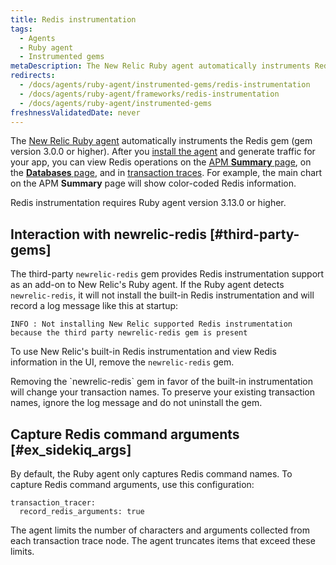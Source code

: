 ```yaml
---
title: Redis instrumentation
tags:
  - Agents
  - Ruby agent
  - Instrumented gems
metaDescription: The New Relic Ruby agent automatically instruments Redis tasks.
redirects:
  - /docs/agents/ruby-agent/instrumented-gems/redis-instrumentation
  - /docs/agents/ruby-agent/frameworks/redis-instrumentation
  - /docs/agents/ruby-agent/instrumented-gems
freshnessValidatedDate: never
---
```


The [New Relic Ruby agent](/docs/agents/ruby-agent/getting-started/new-relic-ruby) automatically instruments the Redis gem (gem version 3.0.0 or higher). After you [install the agent](/docs/agents/ruby-agent/installation-configuration/ruby-agent-installation) and generate traffic for your app, you can view Redis operations on the [APM **Summary** page](/docs/apm/applications-menu/monitoring/apm-overview-page), on the [**Databases** page](/docs/apm/applications-menu/monitoring/databases-slow-queries-page), and in [transaction traces](/docs/apm/transactions/transaction-traces/transaction-traces). For example, the main chart on the APM **Summary** page will show color-coded Redis information.

<Callout variant="tip">
  Redis instrumentation requires Ruby agent version 3.13.0 or higher.
</Callout>

## Interaction with newrelic-redis [#third-party-gems]

The third-party `newrelic-redis` gem provides Redis instrumentation support as an add-on to New Relic's Ruby agent. If the Ruby agent detects `newrelic-redis`, it will not install the built-in Redis instrumentation and will record a log message like this at startup:

```
INFO : Not installing New Relic supported Redis instrumentation because the third party newrelic-redis gem is present
```

To use New Relic's built-in Redis instrumentation and view Redis information in the UI, remove the `newrelic-redis` gem.

<Callout variant="important">
  Removing the `newrelic-redis` gem in favor of the built-in instrumentation will change your transaction names. To preserve your existing transaction names, ignore the log message and do not uninstall the gem.
</Callout>

## Capture Redis command arguments [#ex_sidekiq_args]

By default, the Ruby agent only captures Redis command names. To capture Redis command arguments, use this configuration:

```
transaction_tracer:
  record_redis_arguments: true
```

The agent limits the number of characters and arguments collected from each transaction trace node. The agent truncates items that exceed these limits.
